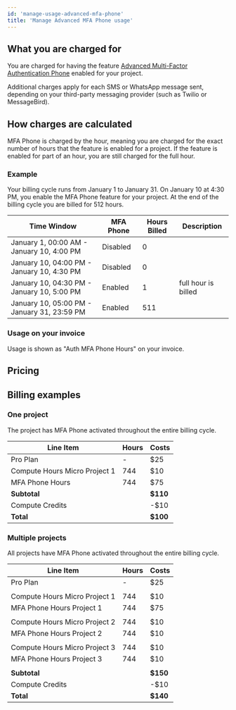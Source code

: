 ```yaml
---
id: 'manage-usage-advanced-mfa-phone'
title: 'Manage Advanced MFA Phone usage'
---
```


## What you are charged for

You are charged for having the feature [Advanced Multi-Factor Authentication Phone](/docs/guides/auth/auth-mfa/phone) enabled for your project.

<Admonition type="note">

Additional charges apply for each SMS or WhatsApp message sent, depending on your third-party messaging provider (such as Twilio or MessageBird).

</Admonition>

## How charges are calculated

MFA Phone is charged by the hour, meaning you are charged for the exact number of hours that the feature is enabled for a project. If the feature is enabled for part of an hour, you are still charged for the full hour.

### Example

Your billing cycle runs from January 1 to January 31. On January 10 at 4:30 PM, you enable the MFA Phone feature for your project. At the end of the billing cycle you are billed for 512 hours.

| Time Window                                 | MFA Phone | Hours Billed | Description         |
| ------------------------------------------- | --------- | ------------ | ------------------- |
| January 1, 00:00 AM - January 10, 4:00 PM   | Disabled  | 0            |                     |
| January 10, 04:00 PM - January 10, 4:30 PM  | Disabled  | 0            |                     |
| January 10, 04:30 PM - January 10, 5:00 PM  | Enabled   | 1            | full hour is billed |
| January 10, 05:00 PM - January 31, 23:59 PM | Enabled   | 511          |                     |

### Usage on your invoice

Usage is shown as "Auth MFA Phone Hours" on your invoice.

## Pricing

<PricingMfaPhone/>

## Billing examples

### One project

The project has MFA Phone activated throughout the entire billing cycle.

| Line Item                     | Hours | Costs    |
| ----------------------------- | ----- | -------- |
| Pro Plan                      | -     | $25      |
| Compute Hours Micro Project 1 | 744   | $10      |
| MFA Phone Hours               | 744   | $75      |
| **Subtotal**                  |       | **$110** |
| Compute Credits               |       | -$10     |
| **Total**                     |       | **$100** |

### Multiple projects

All projects have MFA Phone activated throughout the entire billing cycle.

| Line Item                     | Hours | Costs    |
| ----------------------------- | ----- | -------- |
| Pro Plan                      | -     | $25      |
|                               |       |          |
| Compute Hours Micro Project 1 | 744   | $10      |
| MFA Phone Hours Project 1     | 744   | $75      |
|                               |       |          |
| Compute Hours Micro Project 2 | 744   | $10      |
| MFA Phone Hours Project 2     | 744   | $10      |
|                               |       |          |
| Compute Hours Micro Project 3 | 744   | $10      |
| MFA Phone Hours Project 3     | 744   | $10      |
|                               |       |          |
| **Subtotal**                  |       | **$150** |
| Compute Credits               |       | -$10     |
| **Total**                     |       | **$140** |
